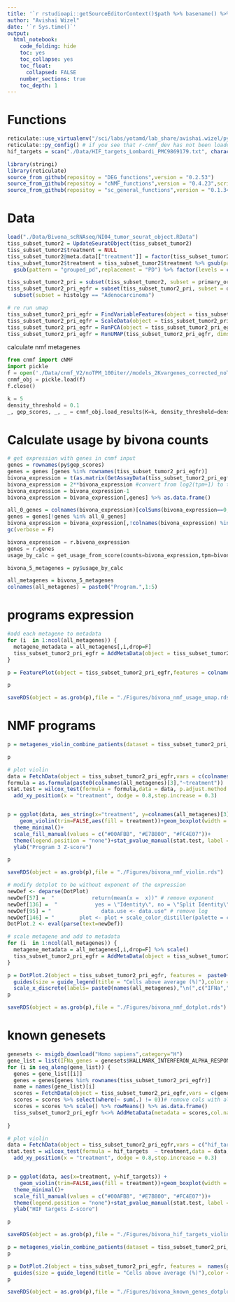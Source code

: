 ```yaml
---
title: '`r rstudioapi::getSourceEditorContext()$path %>% basename() %>% gsub(pattern = "\\.Rmd",replacement = "")`' 
author: "Avishai Wizel"
date: '`r Sys.time()`'
output: 
  html_notebook: 
    code_folding: hide
    toc: yes
    toc_collapse: yes
    toc_float: 
      collapsed: FALSE
    number_sections: true
    toc_depth: 1
---
```





# Functions
```r
reticulate::use_virtualenv("/sci/labs/yotamd/lab_share/avishai.wizel/python_envs/Virtual_env/cnmf_dev/",required = T)
reticulate::py_config() # if you see that r-cnmf_dev has not been loaded, restart/terminate r and try again. Do not load reticulate before.
hif_targets = scan("./Data/HIF_targets_Lombardi_PMC9869179.txt", character(), quote = "")

```


```r
library(stringi)
library(reticulate)
source_from_github(repositoy = "DEG_functions",version = "0.2.53")
source_from_github(repositoy = "cNMF_functions",version = "0.4.23",script_name = "cnmf_functions_V3.R")
source_from_github(repositoy = "sc_general_functions",version = "0.1.34",script_name = "functions.R")

```


# Data

```r
load("./Data/Bivona_scRNAseq/NI04_tumor_seurat_object.RData")
tiss_subset_tumor2 = UpdateSeuratObject(tiss_subset_tumor2)
tiss_subset_tumor2$treatment = NULL
tiss_subset_tumor2@meta.data[["treatment"]] = factor(tiss_subset_tumor2$analysis, levels = c("naive", "grouped_pr","grouped_pd"))
tiss_subset_tumor2$treatment = tiss_subset_tumor2$treatment %>% gsub(pattern = "grouped_pr",replacement = "RD")%>%
  gsub(pattern = "grouped_pd",replacement = "PD") %>% factor(levels = c("naive","RD","PD"))
```




```r
tiss_subset_tumor2_pri = subset(tiss_subset_tumor2, subset = primary_or_metastaic %in% c("Primary"))
tiss_subset_tumor2_pri_egfr = subset(tiss_subset_tumor2_pri, subset = driver_gene == "EGFR") %>%
  subset(subset = histolgy == "Adenocarcinoma") 
```

```r
# re run umap
tiss_subset_tumor2_pri_egfr = FindVariableFeatures(object = tiss_subset_tumor2_pri_egfr)
tiss_subset_tumor2_pri_egfr = ScaleData(object = tiss_subset_tumor2_pri_egfr)
tiss_subset_tumor2_pri_egfr = RunPCA(object = tiss_subset_tumor2_pri_egfr,verbose = F)
tiss_subset_tumor2_pri_egfr = RunUMAP(tiss_subset_tumor2_pri_egfr, dims = 1:5,verbose = F)
```

calculate nmf metagenes
```python
from cnmf import cNMF
import pickle
f = open('./Data/cnmf_V2/noTPM_100iter//models_2Kvargenes_corrected_noTPM_cnmf_obj.pckl', 'rb')
cnmf_obj = pickle.load(f)
f.close()
```

```python
k = 5
density_threshold = 0.1 
_, gep_scores, _, _ = cnmf_obj.load_results(K=k, density_threshold=density_threshold)
```

# Calculate usage by bivona counts 
```r
# get expression with genes in cnmf input
genes = rownames(py$gep_scores)
genes = genes [genes %in% rownames(tiss_subset_tumor2_pri_egfr)]
bivona_expression = t(as.matrix(GetAssayData(tiss_subset_tumor2_pri_egfr,slot='data'))) 
bivona_expression = 2**bivona_expression #convert from log2(tpm+1) to tpm
bivona_expression = bivona_expression-1
bivona_expression = bivona_expression[,genes] %>% as.data.frame()

all_0_genes = colnames(bivona_expression)[colSums(bivona_expression==0, na.rm=TRUE)==nrow(bivona_expression)] #delete rows that have all 0
genes = genes[!genes %in% all_0_genes]
bivona_expression = bivona_expression[,!colnames(bivona_expression) %in% all_0_genes]
gc(verbose = F)
```


```python
bivona_expression = r.bivona_expression
genes = r.genes
usage_by_calc = get_usage_from_score(counts=bivona_expression,tpm=bivona_expression,genes=genes,cnmf_obj=cnmf_obj,k=5,sumTo1=True)

```

```r
bivona_5_metagenes = py$usage_by_calc
```

```r
all_metagenes = bivona_5_metagenes
colnames(all_metagenes) = paste0("Program.",1:5)

```

# programs expression
```r

#add each metagene to metadata
for (i  in 1:ncol(all_metagenes)) {
  metagene_metadata = all_metagenes[,i,drop=F]
  tiss_subset_tumor2_pri_egfr = AddMetaData(object = tiss_subset_tumor2_pri_egfr,metadata = metagene_metadata,col.name = names(all_metagenes)[i])
}

p = FeaturePlot(object = tiss_subset_tumor2_pri_egfr,features = colnames(all_metagenes),ncol = 3)+DimPlot(object = tiss_subset_tumor2_pri_egfr,group.by = "treatment")

p
```

```r
saveRDS(object = as.grob(p),file = "./Figures/bivona_nmf_usage_umap.rds")
```




# NMF programs
```r
p = metagenes_violin_combine_patients(dataset = tiss_subset_tumor2_pri_egfr,prefix = "patient",pre_on = c("naive","RD"),test = "wilcox.test",programs = colnames(all_metagenes), return_list = F)

p
```

```r
# plot violin
data = FetchData(object = tiss_subset_tumor2_pri_egfr,vars = c(colnames(all_metagenes)[3],"treatment"))
formula = as.formula(paste0(colnames(all_metagenes)[3],"~treatment"))
stat.test = wilcox_test(formula = formula,data = data, p.adjust.method = "fdr") %>% 
  add_xy_position(x = "treatment", dodge = 0.8,step.increase = 0.3)


p = ggplot(data, aes_string(x="treatment", y=colnames(all_metagenes)[3])) + 
    geom_violin(trim=FALSE,aes(fill = treatment))+geom_boxplot(width = 0.15)+
  theme_minimal()+
  scale_fill_manual(values = c("#00AFBB", "#E7B800", "#FC4E07"))+
  theme(legend.position = "none")+stat_pvalue_manual(stat.test, label = "{p.adj}")+
  ylab("Program 3 Z-score")

p

```


```r
saveRDS(object = as.grob(p),file = "./Figures/bivona_nmf_violin.rds")
```

```r
# modify dotplot to be without exponent of the expression
newDef <- deparse(DotPlot)
newDef[57] =  "            return(mean(x =  x))" # remove exponent
newDef[136] =  "            yes = \"Identity\", no = \"Split Identity\")) + cowplot::theme_cowplot()" #add package name
newDef[95] = "                data.use <- data.use" # remove log
newDef[146] = "        plot <- plot + scale_color_distiller(palette = cols,  direction = 1)"
DotPlot.2 <- eval(parse(text=newDef))
```

```r
# scale metagene and add to metadata
for (i  in 1:ncol(all_metagenes)) {
  metagene_metadata = all_metagenes[,i,drop=F] %>% scale()
  tiss_subset_tumor2_pri_egfr = AddMetaData(object = tiss_subset_tumor2_pri_egfr,metadata = metagene_metadata,col.name = paste0(names(all_metagenes)[i],"_scaled"))
}
```


```r

p = DotPlot.2(object = tiss_subset_tumor2_pri_egfr, features =  paste0(names(all_metagenes),"_scaled"),group.by  = 'treatment',scale = F)+
  guides(size = guide_legend(title = "Cells above average (%)"),color = guide_colorbar(title = "Average Score"))+
  scale_x_discrete(labels= paste0(names(all_metagenes),"\n(",c("IFNa","TNFa-NFKb","HIF","Cell_Cycle"),")"))
p
```
```r
saveRDS(object = as.grob(p),file = "./Figures/bivona_nmf_dotplot.rds")
```

# known genesets


```r
genesets <- msigdb_download("Homo sapiens",category="H") 
gene_list = list(IFNa_genes = genesets$HALLMARK_INTERFERON_ALPHA_RESPONSE, TNFa_genes = genesets$HALLMARK_TNFA_SIGNALING_VIA_NFKB, hif_targets = hif_targets,E2F_genes = genesets$HALLMARK_E2F_TARGETS)
for (i in seq_along(gene_list)) {
  genes = gene_list[[i]]
  genes = genes[genes %in% rownames(tiss_subset_tumor2_pri_egfr)]
  name = names(gene_list)[i]
  scores = FetchData(object = tiss_subset_tumor2_pri_egfr,vars = c(genes))
  scores = scores %>% select(where(~ sum(.) != 0))# remove cols with all o 
  scores = scores %>% scale() %>% rowMeans() %>% as.data.frame()
  tiss_subset_tumor2_pri_egfr %<>% AddMetaData(metadata = scores,col.name = name)
  
}
```

```r
# plot violin
data = FetchData(object = tiss_subset_tumor2_pri_egfr,vars = c("hif_targets","treatment"))
stat.test = wilcox_test(formula = hif_targets  ~ treatment,data = data, p.adjust.method = "fdr") %>% 
  add_xy_position(x = "treatment", dodge = 0.8,step.increase = 0.3)


p = ggplot(data, aes(x=treatment, y=hif_targets)) + 
    geom_violin(trim=FALSE,aes(fill = treatment))+geom_boxplot(width = 0.2)+
  theme_minimal()+
  scale_fill_manual(values = c("#00AFBB", "#E7B800", "#FC4E07"))+
  theme(legend.position = "none")+stat_pvalue_manual(stat.test, label = "{p.adj}")+
  ylab("HIF targets Z-score")

p

```
```r
saveRDS(object = as.grob(p),file = "./Figures/bivona_hif_targets_violin.rds")
```

```r
p = metagenes_violin_combine_patients(dataset = tiss_subset_tumor2_pri_egfr,prefix = "patient",pre_on = c("naive","RD"),test = "wilcox.test",programs = names(gene_list), return_list = F)
p
```


```r

p = DotPlot.2(object = tiss_subset_tumor2_pri_egfr, features =  names(gene_list),group.by  = 'treatment',scale = F)+
  guides(size = guide_legend(title = "Cells above average (%)"),color = guide_colorbar(title = "Average Score"))
p
```


```r
saveRDS(object = as.grob(p),file = "./Figures/bivona_known_genes_dotplot.rds")
```
